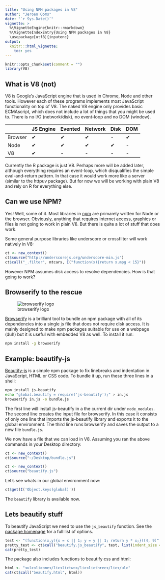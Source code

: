 ```yaml
---
title: "Using NPM packages in V8"
author: "Jeroen Ooms"
date: "`r Sys.Date()`"
vignette: >
  %\VignetteEngine{knitr::rmarkdown}
  %\VignetteIndexEntry{Using NPM packages in V8}
  \usepackage[utf8]{inputenc} 
output:
  knitr:::html_vignette:
    toc: yes
---
```


```r
knitr::opts_chunk$set(comment = "")
library(V8)
```

## What is V8 (not)

V8 is Google's JavaScript engine that is used in Chrome, Node and other tools. However each of these programs implements most JavaScript functionality on top of V8. The naked V8 engine only provides basic ECMAscript, which does not include a lot of things that you might be used to. There is no I/O (network/disk), no event-loop and no DOM (window).

|         | JS Engine | Evented  | Network | Disk | DOM |
|---------|--------|-----------|------|---------|-----|
| Browser | ✔      | ✔        | ✔    | -     | ✔   |
| Node    | ✔      | ✔        | ✔    | ✔       | -   |
| V8      | ✔      | -         | -    | -       | -   |

Currently the R package is just V8. Perhaps more will be added later, although everything requires an event-loop, which disqualifies the simple eval-and-return pattern. In that case it would work more like a server (similar to the httpuv package). But for now we will be working with plain V8 and rely on R for everything else.

## Can we use NPM?

Yes! Well, some of it. Most libraries in [npm](https://www.npmjs.com) are primarely written for Node or the browser. Obviously, anything that requires internet access, graphics or files is not going to work in plain V8. But there is quite a lot of stuff that does work.

Some general purpose libraries like underscore or crossfilter will work natively in V8:

```r
ct <- new_context()
ct$source("http://underscorejs.org/underscore-min.js")
ct$call("_.filter", mtcars, I("function(x){return x.mpg < 15}"))
```

However NPM assumes disk access to resolve dependencies. How is that going to work?

## Browserify to the rescue

![browserify logo](http://substack.net/images/browserify_logo.png)

[Browserify](http://browserify.org/) is a brilliant tool to bundle an npm package with all of its dependencies into a single js file that does not require disk access. It is mainly designed to make npm packages suitable for use on a webpage (duh) but it is useful with embedded V8 as well. To install it run:

```bash
npm install -g browserify
```

## Example: beautify-js

[Beautify-js](https://www.npmjs.com/package/js-beautify) is a simple npm package to fix linebreaks and indentation in JavaScript, HTML or CSS code. To bundle it up, run these three lines in a shell:

```bash
npm install js-beautify
echo "global.beautify = require('js-beautify');" > in.js
browserify in.js -o bundle.js
```

The first line will install js-beautify in a the current dir under `node_modules`.
The second line creates the input file for browserify. In this case it consists of only
one line that imports the js-beautify library and exports it to the global environment.
The third line runs browserify and saves the output to a new file `bundle.js`.

We now have a file that we can load in V8. Assuming you ran the above commands in your Desktop directory:

```r
ct <- new_context()
ct$source("~/Desktop/bundle.js")
```

```r
ct <- new_context()
ct$source("beautify.js")
```

Let's see whats in our global environment now:

```r
ct$get(I('Object.keys(global)'))
```

The `beautify` library is available now.

## Lets beautify stuff

To beautify JavaScript we need to use the `js_beautify` function. See the [package homepage](https://www.npmjs.com/package/js-beautify) for a full list of options.

```r
test <- "(function(x,y){x = x || 1; y = y || 1; return y * x;})(4, 9)"
pretty_test <- ct$call("beautify.js_beautify", test, list(indent_size = 2))
cat(pretty_test)
```

The package also includes functions to beautify css and html:

```r
html <- "<ul><li>one</li><li>two</li><li>three</li></ul>"
cat(ct$call("beautify.html", html))
```

